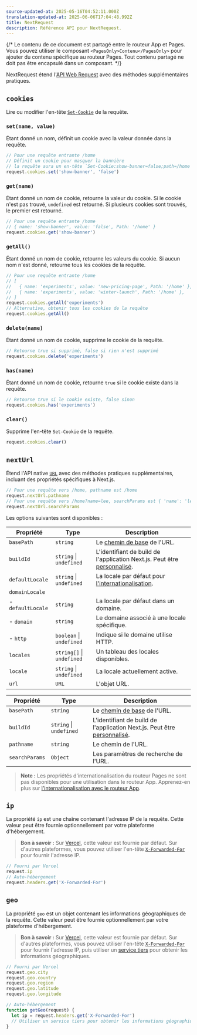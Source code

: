 ```yaml
---
source-updated-at: 2025-05-16T04:52:11.000Z
translation-updated-at: 2025-06-06T17:04:48.992Z
title: NextRequest
description: Référence API pour NextRequest.
---
```


{/* Le contenu de ce document est partagé entre le routeur App et Pages. Vous pouvez utiliser le composant `<PagesOnly>Contenu</PagesOnly>` pour ajouter du contenu spécifique au routeur Pages. Tout contenu partagé ne doit pas être encapsulé dans un composant. */}

NextRequest étend l'[API Web Request](https://developer.mozilla.org/docs/Web/API/Request) avec des méthodes supplémentaires pratiques.

## `cookies`

Lire ou modifier l'en-tête [`Set-Cookie`](https://developer.mozilla.org/docs/Web/HTTP/Headers/Set-Cookie) de la requête.

### `set(name, value)`

Étant donné un nom, définit un cookie avec la valeur donnée dans la requête.

```ts
// Pour une requête entrante /home
// Définit un cookie pour masquer la bannière
// la requête aura un en-tête `Set-Cookie:show-banner=false;path=/home`
request.cookies.set('show-banner', 'false')
```

### `get(name)`

Étant donné un nom de cookie, retourne la valeur du cookie. Si le cookie n'est pas trouvé, `undefined` est retourné. Si plusieurs cookies sont trouvés, le premier est retourné.

```ts
// Pour une requête entrante /home
// { name: 'show-banner', value: 'false', Path: '/home' }
request.cookies.get('show-banner')
```

### `getAll()`

Étant donné un nom de cookie, retourne les valeurs du cookie. Si aucun nom n'est donné, retourne tous les cookies de la requête.

```ts
// Pour une requête entrante /home
// [
//   { name: 'experiments', value: 'new-pricing-page', Path: '/home' },
//   { name: 'experiments', value: 'winter-launch', Path: '/home' },
// ]
request.cookies.getAll('experiments')
// Alternative, obtenir tous les cookies de la requête
request.cookies.getAll()
```

### `delete(name)`

Étant donné un nom de cookie, supprime le cookie de la requête.

```ts
// Retourne true si supprimé, false si rien n'est supprimé
request.cookies.delete('experiments')
```

### `has(name)`

Étant donné un nom de cookie, retourne `true` si le cookie existe dans la requête.

```ts
// Retourne true si le cookie existe, false sinon
request.cookies.has('experiments')
```

### `clear()`

Supprime l'en-tête `Set-Cookie` de la requête.

```ts
request.cookies.clear()
```

## `nextUrl`

Étend l'API native [`URL`](https://developer.mozilla.org/docs/Web/API/URL) avec des méthodes pratiques supplémentaires, incluant des propriétés spécifiques à Next.js.

```ts
// Pour une requête vers /home, pathname est /home
request.nextUrl.pathname
// Pour une requête vers /home?name=lee, searchParams est { 'name': 'lee' }
request.nextUrl.searchParams
```

Les options suivantes sont disponibles :

<PagesOnly>

| Propriété        | Type                      | Description                                                                                                                     |
| ---------------- | ------------------------- | ------------------------------------------------------------------------------------------------------------------------------- |
| `basePath`       | `string`                  | Le [chemin de base](/docs/pages/api-reference/next-config-js/basePath) de l'URL.                                                |
| `buildId`        | `string` \| `undefined`   | L'identifiant de build de l'application Next.js. Peut être [personnalisé](/docs/pages/api-reference/next-config-js/generateBuildId). |
| `defaultLocale`  | `string` \| `undefined`   | La locale par défaut pour [l'internationalisation](/docs/pages/building-your-application/routing/internationalization).         |
| `domainLocale`   |                           |                                                                                                                                 |
| - `defaultLocale`| `string`                  | La locale par défaut dans un domaine.                                                                                           |
| - `domain`       | `string`                  | Le domaine associé à une locale spécifique.                                                                                     |
| - `http`         | `boolean` \| `undefined`  | Indique si le domaine utilise HTTP.                                                                                             |
| `locales`        | `string[]` \| `undefined` | Un tableau des locales disponibles.                                                                                             |
| `locale`         | `string` \| `undefined`   | La locale actuellement active.                                                                                                  |
| `url`            | `URL`                     | L'objet URL.                                                                                                                   |

</PagesOnly>

<AppOnly>

| Propriété      | Type                    | Description                                                                                                                   |
| -------------- | ----------------------- | ----------------------------------------------------------------------------------------------------------------------------- |
| `basePath`     | `string`                | Le [chemin de base](/docs/app/api-reference/next-config-js/basePath) de l'URL.                                                |
| `buildId`      | `string` \| `undefined` | L'identifiant de build de l'application Next.js. Peut être [personnalisé](/docs/app/api-reference/next-config-js/generateBuildId). |
| `pathname`     | `string`                | Le chemin de l'URL.                                                                                                           |
| `searchParams` | `Object`                | Les paramètres de recherche de l'URL.                                                                                         |

> **Note :** Les propriétés d'internationalisation du routeur Pages ne sont pas disponibles pour une utilisation dans le routeur App. Apprenez-en plus sur [l'internationalisation avec le routeur App](/docs/app/building-your-application/routing/internationalization).

</AppOnly>

## `ip`

La propriété `ip` est une chaîne contenant l'adresse IP de la requête. Cette valeur peut être fournie optionnellement par votre plateforme d'hébergement.

> **Bon à savoir :** Sur [Vercel](https://vercel.com/docs/frameworks/nextjs?utm_source=next-site&utm_medium=docs&utm_campaign=next-website), cette valeur est fournie par défaut. Sur d'autres plateformes, vous pouvez utiliser l'en-tête [`X-Forwarded-For`](https://developer.mozilla.org/docs/Web/HTTP/Headers/X-Forwarded-For) pour fournir l'adresse IP.

```ts
// Fourni par Vercel
request.ip
// Auto-hébergement
request.headers.get('X-Forwarded-For')
```

## `geo`

La propriété `geo` est un objet contenant les informations géographiques de la requête. Cette valeur peut être fournie optionnellement par votre plateforme d'hébergement.

> **Bon à savoir :** Sur [Vercel](https://vercel.com/docs/frameworks/nextjs?utm_source=next-site&utm_medium=docs&utm_campaign=next-website), cette valeur est fournie par défaut. Sur d'autres plateformes, vous pouvez utiliser l'en-tête [`X-Forwarded-For`](https://developer.mozilla.org/docs/Web/HTTP/Headers/X-Forwarded-For) pour fournir l'adresse IP, puis utiliser un [service tiers](https://ip-api.com/) pour obtenir les informations géographiques.

```ts
// Fourni par Vercel
request.geo.city
request.geo.country
request.geo.region
request.geo.latitude
request.geo.longitude

// Auto-hébergement
function getGeo(request) {
  let ip = request.headers.get('X-Forwarded-For')
  // Utiliser un service tiers pour obtenir les informations géographiques
}
```